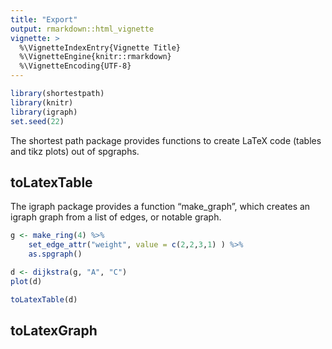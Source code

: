 ```yaml
---
title: "Export"
output: rmarkdown::html_vignette
vignette: >
  %\VignetteIndexEntry{Vignette Title}
  %\VignetteEngine{knitr::rmarkdown}
  %\VignetteEncoding{UTF-8}
---
```

```r
library(shortestpath)
library(knitr)
library(igraph)
set.seed(22)
```
The shortest path package provides functions to create LaTeX code (tables and tikz plots) out of spgraphs.  

## toLatexTable
The igraph package provides a function "make_graph", which creates an igraph graph from a list of edges, or notable graph.

```r
g <- make_ring(4) %>%
    set_edge_attr("weight", value = c(2,2,3,1) ) %>%
    as.spgraph()

d <- dijkstra(g, "A", "C")
plot(d)

toLatexTable(d)
```


## toLatexGraph
